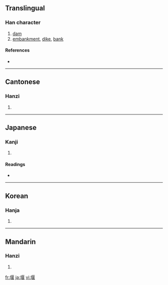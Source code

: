 ==Translingual==

===Han character===
{{Han char|rn=32|rad=土|as=09|sn=12|four=4111<sub>4</sub>|canj=土尸日女 (GSAV)}}

# [[dam]]
# [[embankment]], [[dike]], [[bank]]

====References====
* {{Han ref|kx=0234.040|dkj=05274|dj=0471.120|hdz=10461.050|uh=5830|ud=22576|bh=B3F7|bd=46071}}

----

==Cantonese==

===Hanzi===
{{yue-hanzi|jyut=|y=yin2}}

# {{defn|Cantonese}}

----

==Japanese==

===Kanji===
{{ja-kanji|grade=|rs=土09}}

# {{defn|Japanese}}

====Readings====
* {{ja-readings|on=[[えん]] (en)|kun=[[せき]] (seki), [[せく]] (seku)}}

----

==Korean==

===Hanja===
{{ko-hanja|hangeul=언|rv=eon|mr=ŏn}}

# {{defn|Korean}}

----

==Mandarin==

===Hanzi===
{{cmn-hanzi|pin=[[yàn]] ([[yan4]])|wg=yen<sup>4</sup>}}

# {{defn|Mandarin}}

[[fr:堰]]
[[ja:堰]]
[[vi:堰]]